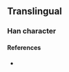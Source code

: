 {{character info}}
==Translingual==

===Han character===
{{Han char|rn=94|rad=犬|as=10|sn=13|four=|canj=KHTUI|ids=⿰犭羗}}

====References====
* {{Han ref|kx=0717.111|dkj=20477|hdz=21364.021|uh=7347|ud=29511}}